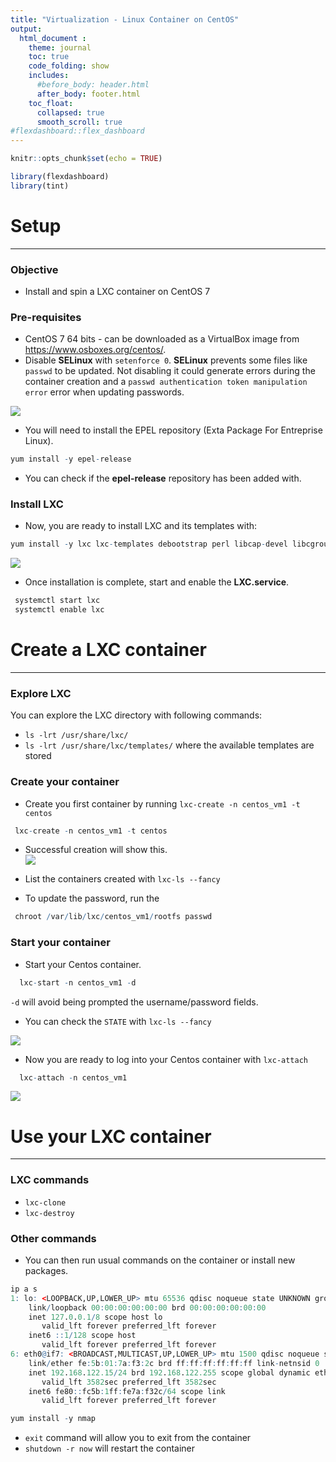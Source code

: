 ```yaml
---
title: "Virtualization - Linux Container on CentOS"
output: 
  html_document :
    theme: journal
    toc: true
    code_folding: show
    includes:
      #before_body: header.html
      after_body: footer.html
    toc_float:
      collapsed: true
      smooth_scroll: true
#flexdashboard::flex_dashboard
---
```


```r
knitr::opts_chunk$set(echo = TRUE)

library(flexdashboard)
library(tint)
```

Setup {data-icon="fa-table"}
===================================== 
***



### Objective
  * Install and spin a LXC container on CentOS 7
  
  
### Pre-requisites
  * CentOS 7 64 bits -  can be downloaded as a VirtualBox image from <https://www.osboxes.org/centos/>.
  * Disable **SELinux** with `setenforce 0`. **SELinux** prevents some files like `passwd` to be updated. Not disabling it could generate errors during the container creation and a `passwd authentication token manipulation error` error when updating passwords.

  
  
  ![](Getting-Started.png)
  


 * You will need to install the EPEL repository (Exta Package For Entreprise Linux).
 
```r
yum install -y epel-release
```
  
  
 * You can check if the **epel-release** repository has been added with.
 

### Install LXC

  * Now, you are ready to install LXC and its templates with: 
  
```r
yum install -y lxc lxc-templates debootstrap perl libcap-devel libcgroup wget bridge-utils x-extra libvirt`
```

  ![](install-lxc.png)


  * Once installation is complete, start and enable the **LXC.service**.
 

```r
 systemctl start lxc
 systemctl enable lxc
```



  
    
Create a LXC container {data-icon="fa-table"}
=====================================    
***

### Explore LXC

You can explore the LXC directory with following commands:

 * ` ls -lrt /usr/share/lxc/` 
 * `ls -lrt /usr/share/lxc/templates/` where the available templates are stored
 
 
    

### Create your container

  
  * Create you first container by running `lxc-create -n centos_vm1 -t centos`


```r
 lxc-create -n centos_vm1 -t centos
```

 * Successful creation will show this.  
 ![](lxc-install-complete.png)

 * List the containers created with `lxc-ls --fancy`
 

 * To update the password, run the 

```r
 chroot /var/lib/lxc/centos_vm1/rootfs passwd
```


### Start your container

 * Start your Centos container. 
 
```r
  lxc-start -n centos_vm1 -d
```
   
   `-d` will avoid being prompted the username/password fields.
 
 * You can check the `STATE` with `lxc-ls --fancy`
 
 ![](lxc-ls-fancy.png)

 * Now you are ready to log into your Centos container with `lxc-attach`
 
 
```r
  lxc-attach -n centos_vm1
```

 
  ![](lxc_log_in.png)

Use your LXC container {data-icon="fa-table"}
=====================================    
***

### LXC commands

 * `lxc-clone`
 * `lxc-destroy` 
 
 
### Other commands

 * You can then run usual commands on the container or install new packages.

```r
ip a s
1: lo: <LOOPBACK,UP,LOWER_UP> mtu 65536 qdisc noqueue state UNKNOWN group default qlen 1000
    link/loopback 00:00:00:00:00:00 brd 00:00:00:00:00:00
    inet 127.0.0.1/8 scope host lo
       valid_lft forever preferred_lft forever
    inet6 ::1/128 scope host
       valid_lft forever preferred_lft forever
6: eth0@if7: <BROADCAST,MULTICAST,UP,LOWER_UP> mtu 1500 qdisc noqueue state UP group default qlen 1000
    link/ether fe:5b:01:7a:f3:2c brd ff:ff:ff:ff:ff:ff link-netnsid 0
    inet 192.168.122.15/24 brd 192.168.122.255 scope global dynamic eth0
       valid_lft 3582sec preferred_lft 3582sec
    inet6 fe80::fc5b:1ff:fe7a:f32c/64 scope link
       valid_lft forever preferred_lft forever
```


```r
yum install -y nmap
```

  * `exit` command will allow you to exit from the container
  * `shutdown -r now` will restart the container
  
  
 